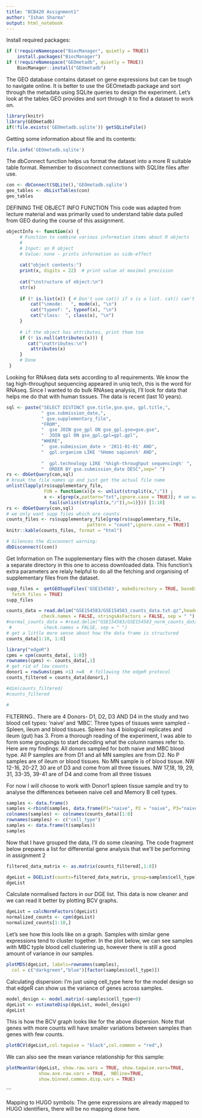```yaml
---
title: "BCB420 Assignment1"
author: "Ishan Sharma"
output: html_notebook
---
```


Install required packages:
```r
if (!requireNamespace("BiocManager", quietly = TRUE))
    install.packages("BiocManager")
if (!requireNamespace("GEOmetadb", quietly = TRUE))
    BiocManager::install("GEOmetadb")
```

The GEO database contains dataset on gene expressions but can be tough to navigate online. It is better to use the GEOmetadb package and sort through the metadata using SQLite queries to design the experiment. Let's look at the tables GEO provides and sort through it to find a dataset to work on.
```r
library(knitr)
library(GEOmetadb)
if(!file.exists('GEOmetadb.sqlite')) getSQLiteFile()
```

Getting some information about file and its contents: 
```r
file.info('GEOmetadb.sqlite')
```

The dbConnect function helps us format the dataset into a more R suitable table format. Remember to disconnect connections with SQLlite files after use.
```r
con <- dbConnect(SQLite(),'GEOmetadb.sqlite')
geo_tables <- dbListTables(con)
geo_tables

```




DEFINING THE OBJECT INFO FUNCTION
This code was adapted from lecture material and was primarily used to understand table data pulled from GEO during the course of this assignment.
```r
objectInfo <- function(x) {
     # Function to combine various information items about R objects
     #
     # Input: an R object
     # Value: none - prints information as side-effect
 
     cat("object contents:")
     print(x, digits = 22)  # print value at maximal precision
 
     cat("\nstructure of object:\n")
     str(x)
 
     if (! is.list(x)) { # Don't use cat() if x is a list. cat() can't handle lists.
         cat("\nmode:   ", mode(x), "\n")
         cat("typeof: ", typeof(x), "\n")
         cat("class:  ", class(x), "\n")
     }
 
     # if the object has attributes, print them too
     if (! is.null(attributes(x))) {
        cat("\nattributes:\n")
         attributes(x)
     }
     # Done
 }
```

Looking for RNAseq data sets according to a1 requirements.
We know the tag high-throughput sequencing appeared in uniq tech, this is the word for RNAseq. Since I wanted to do bulk RNAseq analysis, I'll look for data that helps me do that with human tissues. The data is recent (last 10 years). 

```r
sql <- paste("SELECT DISTINCT gse.title,gse.gse, gpl.title,",
             " gse.submission_date,",
             " gse.supplementary_file",
             "FROM",
             "  gse JOIN gse_gpl ON gse_gpl.gse=gse.gse",
             "  JOIN gpl ON gse_gpl.gpl=gpl.gpl",
             "WHERE",
             "  gse.submission_date > '2011-01-01' AND",
             "  gpl.organism LIKE '%Homo sapiens%' AND",
             
             "  gpl.technology LIKE '%high-throughput sequencing%' ",
             "  ORDER BY gse.submission_date DESC",sep=" ")
rs <- dbGetQuery(con,sql)
# break the file names up and just get the actual file name
unlist(lapply(rs$supplementary_file,
              FUN = function(x){x <- unlist(strsplit(x,";")) ;
              x <- x[grep(x,pattern="txt",ignore.case = TRUE)]; # we want a txt file
                tail(unlist(strsplit(x,"/")),n=1)})) [1:10]
rs <- dbGetQuery(con,sql)
# we only want supp files which are counts
counts_files <- rs$supplementary_file[grep(rs$supplementary_file,
                              pattern = "count",ignore.case = TRUE)] 
knitr::kable(counts_files, format = "html")

# Silences the disconnect warning:
dbDisconnect((con))
```


Get Information on The supplementary files with the chosen dataset. Make a separate directory in this one to access downloaded data. This function's extra parameters are relaly helpful to do all the fetching and organising of supplementary files from the dataset.

```r
supp_files =  getGEOSuppFiles('GSE154583', makeDirectory = TRUE, baseDir = getwd(),
  fetch_files = TRUE)
supp_files
```
```r


counts_data = read.delim("GSE154583/GSE154583_counts_data.txt.gz",header=TRUE,
             check.names = FALSE, stringsAsFactors = FALSE, sep = " ")
#normal_counts_data = #read.delim("GSE154583/GSE154583_norm_counts_data.txt.gz",header=TRUE,
 #            check.names = FALSE, sep = " ")
# get a little more sense about how the data frame is structured
counts_data[1:10, 1:8]
```

```r
library("edgeR")
cpms = cpm(counts_data[, 1:8])
rownames(cpms) <- counts_data[,1]
# get rid of low counts
donor1 = rowSums(cpms >1) >=8  # following the edgeR protocol
counts_filtered = counts_data[donor1,]

#dim(counts_filtered)
#counts_filtered

# 
```


FILTERING..
There are 4 Donors- D1, D2, D3 AND D4 in the study and two blood cell types: 'naive' and 'MBC'. Three types of tissues were sampled - Spleen, ileum and blood tissues. Spleen has 4 biological replicates and ileum (gut) has 3. From a thorough reading of the experiment, I was able to form some groupings to start decoding what the column names refer to. Here are my findings: 
All donors sampled for both naive and MBC blood type.
All P samples are from D1 and all MN samples are from D2. 
No P samples are of ileum or blood tissues.
No MN sample is of blood tissue.
NW 12-16, 20-27, 30 are of D3 and come from all three tissues.
NW 17,18, 19, 29, 31, 33-35, 39-41 are of D4 and come from all three tissues

For now I will choose to work with Donor1 spleen tissue sample and try to analyse the differences
between naive cell and Memory B cell types. 

```r

samples <- data.frame()
samples <-rbind(samples, data.frame(P1="naive", P2 = "naive", P3="naive", P4="naive", P5 = "MBC", P6="MBC", P7="MBC", P8="MBC"))
colnames(samples) <- colnames(counts_data)[1:8]
rownames(samples) <- c("cell_type")
samples <- data.frame(t(samples))
samples
```


Now that I have grouped the data, I'll do some cleaning. The code fragment below prepares a list for differential gene analysis that we'll be performing in assignment 2
```r
filtered_data_matrix <- as.matrix(counts_filtered[,1:8])

dgeList = DGEList(counts=filtered_data_matrix, group=samples$cell_type)
dgeList

```

Calculate normalised factors in our DGE list. This data is now cleaner and we can read it better by plotting BCV graphs.

```r
dgeList = calcNormFactors(dgeList)
normalized_counts <- cpm(dgeList)
normalized_counts[1:10,]


```

Let's see how this lools like on a graph. Samples with similar gene expressions tend to cluster together. In the plot below, we can see samples with MBC typle blood cell clustering up, however there is still a good amount of variance in our samples.  
 
```r
plotMDS(dgeList, labels=rownames(samples),
  col = c("darkgreen","blue")[factor(samples$cell_type)])

```
Calculating dispersion: I'm just using cell_type here for the model design so that edgeR can show us the variance of genes across samples.  
```r
model_design <- model.matrix(~samples$cell_type+0)
dgeList <- estimateDisp(dgeList, model_design)
dgeList
```

This is how the BCV graph looks like for the above dispersion. Note that genes with more counts will have smaller variations between samples than genes with few counts.

```r
plotBCV(dgeList,col.tagwise = "black",col.common = "red",)

```



We can also see the mean variance relationship for this sample:

```r
plotMeanVar(dgeList, show.raw.vars = TRUE, show.tagwise.vars=TRUE, 
            show.ave.raw.vars = TRUE,  NBline=TRUE, 
            show.binned.common.disp.vars = TRUE)

```
```


Mapping to HUGO symbols:
The gene expressions are already mapped to HUGO identifiers, there will be no mapping done here.

